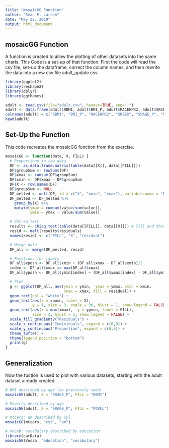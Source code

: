 ```yaml
---
title: "mosaicGG Function"
author: "Sean F. Larsen"
date: "May 22, 2019"
output: html_document
---
```


## mosaicGG Function

A function is created to allow the plotting of other datasets into the same charts.
This Code is a set-up of that function.  First the code will read the csv file, set-up the dataframe, correct the column names, and then rewrite the data into a new csv file adult_update.csv

```r
library(ggplot2)
library(reshape2)
library(dplyr)
library(ggthemes)

adult <- read.csv(file="adult.csv", header=TRUE, sep=",")
adult <- data.frame(adult$RBMI, adult$BMI_P, adult$RACEHPR2, adult$SRSEX, adult$SRAGE_P, adult$MARIT2, adult$AB1, adult$ASTCUR, adult$AB51, adult$POVLL)
colnames(adult) = c("RBMI", "BMI_P", "RACEHPR2", "SRSEX", "SRAGE_P", "MARIT2", "AB1", "ASTCUR", "AB51", "POVLL")
head(adult)
```

## Set-Up the Function

This code recreates the mosaicGG function from the exercise.

```r
mosaicGG <- function(data, X, FILL) {
  # Proportions in raw data
  DF <- as.data.frame.matrix(table(data[[X]], data[[FILL]]))
  DF$groupSum <- rowSums(DF)
  DF$xmax <- cumsum(DF$groupSum)
  DF$xmin <- DF$xmax - DF$groupSum
  DF$X <- row.names(DF)
  DF$groupSum <- NULL
  DF_melted <- melt(DF, id = c("X", "xmin", "xmax"), variable.name = "FILL")
  DF_melted <- DF_melted %>%
    group_by(X) %>%
    mutate(ymax = cumsum(value/sum(value)),
           ymin = ymax - value/sum(value))

  # Chi-sq test
  results <- chisq.test(table(data[[FILL]], data[[X]])) # fill and then x
  resid <- melt(results$residuals)
  names(resid) <- c("FILL", "X", "residual")

  # Merge data
  DF_all <- merge(DF_melted, resid)

  # Positions for labels
  DF_all$xposn <- DF_all$xmin + (DF_all$xmax - DF_all$xmin)/2
  index <- DF_all$xmax == max(DF_all$xmax)
  DF_all$yposn <- DF_all$ymin[index] + (DF_all$ymax[index] - DF_all$ymin[index])/2

  # Plot
  g <- ggplot(DF_all, aes(ymin = ymin,  ymax = ymax, xmin = xmin,
                          xmax = xmax, fill = residual)) +
  geom_rect(col = "white") +
  geom_text(aes(x = xposn, label = X),
            y = 1, size = 3, angle = 90, hjust = 1, show.legend = FALSE) +
  geom_text(aes(x = max(xmax),  y = yposn, label = FILL),
            size = 3, hjust = 1, show.legend = FALSE) +
  scale_fill_gradient2("Residuals") +
  scale_x_continuous("Individuals", expand = c(0,0)) +
  scale_y_continuous("Proportion", expand = c(0,0)) +
  theme_tufte() +
  theme(legend.position = "bottom")
  print(g)
}
```

## Generalization

Now the fuction is used to plot with various datasets, starting with the adult dataset already created.

```r
# BMI described by age (as previously seen)
mosaicGG(adult, X = "SRAGE_P", FILL = "RBMI")

# Poverty described by age
mosaicGG(adult, X = "SRAGE_P", FILL = "POVLL")

# mtcars: am described by cyl
mosaicGG(mtcars, "cyl", "am")

# Vocab: vocabulary described by education
library(carData)
mosaicGG(Vocab, "education", "vocabulary")
```